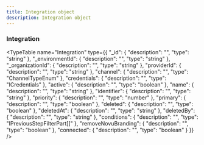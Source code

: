 ```yaml
---
title: Integration object
description: Integration object
---
```


### Integration

<TypeTable name="Integration" type={{
  "_id": {
    "description": "",
    "type": "string"
  },
  "_environmentId": {
    "description": "",
    "type": "string"
  },
  "_organizationId": {
    "description": "",
    "type": "string"
  },
  "providerId": {
    "description": "",
    "type": "string"
  },
  "channel": {
    "description": "",
    "type": "ChannelTypeEnum"
  },
  "credentials": {
    "description": "",
    "type": "ICredentials"
  },
  "active": {
    "description": "",
    "type": "boolean"
  },
  "name": {
    "description": "",
    "type": "string"
  },
  "identifier": {
    "description": "",
    "type": "string"
  },
  "priority": {
    "description": "",
    "type": "number"
  },
  "primary": {
    "description": "",
    "type": "boolean"
  },
  "deleted": {
    "description": "",
    "type": "boolean"
  },
  "deletedAt": {
    "description": "",
    "type": "string"
  },
  "deletedBy": {
    "description": "",
    "type": "string"
  },
  "conditions": {
    "description": "",
    "type": "IPreviousStepFilterPart[]"
  },
  "removeNovuBranding": {
    "description": "",
    "type": "boolean"
  },
  "connected": {
    "description": "",
    "type": "boolean"
  }
}} />